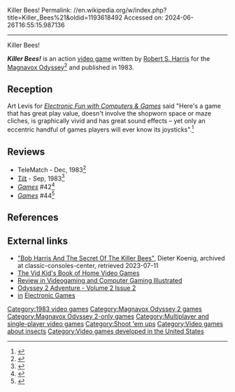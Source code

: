Killer Bees!
Permalink: //en.wikipedia.org/w/index.php?title=Killer_Bees%21&oldid=1193618492
Accessed on: 2024-06-26T16:55:15.987136



------
Killer Bees!
{{Short description|1983 action video game}}
{{Infobox video game
|title= Killer Bees!
|image= Killer Bees! cover.jpg
|caption= 
|developer=
|publisher= 
|designer= [[Robert S. Harris (programmer)|Robert S. Harris]]
|released= 1983
|genre= [[Action game|Action]]
|modes= [[Single-player video game|Single-player]], [[Multiplayer game|multiplayer]]
|platforms= [[Magnavox Odyssey2|Odyssey 2]]
|arcade system=   
}}

'''''Killer Bees!''''' is an action [[video game]] written by [[Robert S. Harris (programmer)|Robert S. Harris]] for the [[Magnavox Odyssey2|Magnavox Odyssey<sup>2</sup>]] and published in 1983.

==Reception==
Art Levis for ''[[Electronic Fun with Computers & Games]]'' said "Here's a game that has great play value, doesn't involve the shopworn space or maze cliches, is graphically vivid and has great sound effects – yet only an eccentric handful of games players will ever know its joysticks".<ref>{{Cite book|url=http://archive.org/details/Electronic_Fun_with_Computer_Games_Vol_01_No_09_1983-07_Fun_Games_Publishing_US|title=Electronic Fun with Computer & Games - Vol 01 No 09|date=July 1983|publisher=Fun & Games Publishing}}</ref>

==Reviews==
*TeleMatch - Dec, 1983<ref>{{Cite web|url=http://archive.org/details/TeleMatch.N08.1984.01-KCz.pdf|title=TeleMatch.N08.1984.01|publisher=TeleMatch Verlag|via=Internet Archive}}</ref>
*[[Tilt (French magazine)|Tilt]] - Sep, 1983<ref>{{Cite web|url=http://archive.org/details/Tilt007|title=Tilt 007|date=September 13, 1983|via=Internet Archive}}</ref>
*''[[Games (magazine)|Games]]'' #42<ref>{{cite web | url=https://archive.org/details/games-42-1983-august/page/n53/mode/2up | title=GAMES Magazine #42 | date=August 1983 }}</ref>
*''[[Games (magazine)|Games]]'' #44<ref>{{cite web | url=https://archive.org/details/games-44-1983-october/page/n59/mode/2up | title=GAMES Magazine #44 | date=October 1983 }}</ref>

==References==
{{reflist}}

==External links==
* [https://www.classic-consoles-center.at/interviews/bob-harris-and-the-secret-of-the-killer-bees "Bob Harris And The Secret Of The Killer Bees"], Dieter Koenig, archived at classic-consoles-center, retrieved 2023-07-11
*[https://archive.org/details/VidKidsBookOfHomeVideoGamesRawsonStovall1984/page/n125/mode/2up?q=%22killer+bees%22 The Vid Kid's Book of Home Video Games]
*[https://archive.org/details/Videogaming_and_Computer_Gaming_Illustrated_1983-11_Ion_International_US/page/n73/mode/2up?q=%22killer+bees%22 Review in Videogaming and Computer Gaming Illustrated]
*[https://archive.org/details/Odyssey_2_Adventure_Volume_2_Issue_2_1983_Ceco_Publishing/page/n13/mode/2up?q=%22killer+bees%22 Odyssey 2 Adventure - Volume 2 Issue 2]
*[https://archive.org/details/Electronic_Games_Volume_02_Number_09_1983-11_Reese_Communications_US/page/n71/mode/2up?q=%22killer+bees%22 in] [[Electronic Games]]

[[Category:1983 video games]]
[[Category:Magnavox Odyssey 2 games]]
[[Category:Magnavox Odyssey 2-only games]]
[[Category:Multiplayer and single-player video games]]
[[Category:Shoot 'em ups]]
[[Category:Video games about insects]]
[[Category:Video games developed in the United States]]

{{Videogame-stub}}